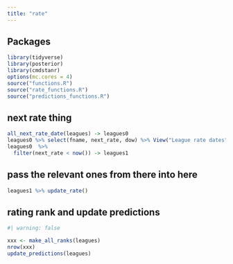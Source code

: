 ```yaml
---
title: "rate"
---
```


## Packages

```r
library(tidyverse)
library(posterior)
library(cmdstanr)
options(mc.cores = 4)
source("functions.R")
source("rate_functions.R")
source("predictions_functions.R")
```

## next rate thing

```r
all_next_rate_date(leagues) -> leagues0
leagues0 %>% select(fname, next_rate, dow) %>% View("League rate dates")
leagues0  %>% 
  filter(next_rate < now()) -> leagues1
```

## pass the relevant ones from there into here

```r
leagues1 %>% update_rate() 
```

## rating rank and update predictions

```r
#| warning: false

xxx <- make_all_ranks(leagues)
nrow(xxx)
update_predictions(leagues)
```
